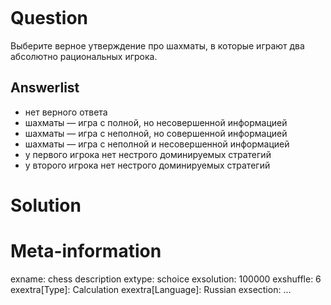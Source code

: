 ```r
```

Question
========
Выберите верное утверждение про шахматы, в которые играют два абсолютно рациональных игрока.

Answerlist
----------
* нет верного ответа
* шахматы — игра с полной, но несовершенной информацией
* шахматы — игра с неполной, но совершенной информацией
* шахматы — игра с неполной и несовершенной информацией
* у первого игрока нет нестрого доминируемых стратегий
* у второго игрока нет нестрого доминируемых стратегий


Solution
========


Meta-information
================
exname: chess description
extype: schoice
exsolution: 100000
exshuffle: 6
exextra[Type]: Calculation
exextra[Language]: Russian
exsection: ...
